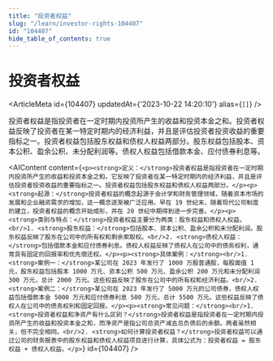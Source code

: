 ```yaml
---
title: "投资者权益"
slug: "/learn/investor-rights-104407"
id: "104407"
hide_table_of_contents: true
---
```



# 投资者权益

<ArticleMeta id={104407} updatedAt={'2023-10-22 14:20:10'} alias={`[]`} />
<div className='border-solid border-b border-t-0 my-4 border-[var(--ifm-color-gray-300)]' />

投资者权益是指投资者在一定时期内投资所产生的收益和投资本金之和。投资者权益反映了投资者在某一特定时期内的经济利益，并且是评估投资者投资收益的重要指标之一。投资者权益包括股东权益和债权人权益两部分。股东权益包括股本、资本公积、盈余公积、未分配利润等。债权人权益包括借款本金、应付债券利息等。

<AIContent content={`<p><strong>定义：</strong>投资者权益是指投资者在一定时期内投资所产生的收益和投资本金之和。它反映了投资者在某一特定时期内的经济利益，并且是评估投资者投资收益的重要指标之一。投资者权益包括股东权益和债权人权益两部分。</p><p><strong>起源：</strong>投资者权益的概念起源于会计学和财务管理领域，随着资本市场的发展和企业融资需求的增加，这一概念逐渐被广泛应用。早在 19 世纪末，随着现代公司制度的建立，投资者权益的概念开始成形，并在 20 世纪中期得到进一步完善。</p><p><strong>类别与特点：</strong>投资者权益主要分为两类：股东权益和债权人权益。<br/>1. <strong>股东权益：</strong>包括股本、资本公积、盈余公积和未分配利润。股东权益反映了股东在公司中的所有权和剩余索取权。<br/>2. <strong>债权人权益：</strong>包括借款本金和应付债券利息。债权人权益反映了债权人在公司中的债务权利，通常具有固定的回报率和优先偿还权。</p><p><strong>具体案例：</strong><br/>1. <strong>案例一：</strong>某公司在 2023 年发行了 1000 万股普通股，每股面值 1 元，股东权益包括股本 1000 万元、资本公积 500 万元、盈余公积 200 万元和未分配利润 300 万元，总计 2000 万元。这些权益反映了股东在公司中的所有权和经济利益。<br/>2. <strong>案例二：</strong>某公司在 2023 年发行了 5000 万元的公司债券，债权人权益包括借款本金 5000 万元和应付债券利息 500 万元，总计 5500 万元。这些权益反映了债权人在公司中的债务权利和固定回报。</p><p><strong>常见问题：</strong><br/>1. <strong>投资者权益和净资产有什么区别？</strong>投资者权益是指投资者在一定时期内投资所产生的收益和投资本金之和，而净资产是指公司总资产减去总负债后的余额。两者虽然相关，但不完全相同。<br/>2. <strong>如何计算投资者权益？</strong>投资者权益可以通过公司的财务报表中的股东权益和债权人权益项目进行计算，具体公式为：投资者权益 = 股东权益 + 债权人权益。</p>`} id={104407} />
